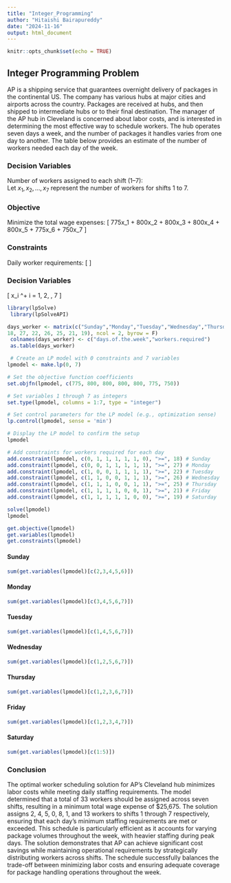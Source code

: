 ---
title: "Integer_Programming"
author: "Hitaishi Bairapureddy"
date: "2024-11-16"
output: html_document
---

```{r setup, include=FALSE}
knitr::opts_chunk$set(echo = TRUE)
```

## Integer Programming Problem

AP is a shipping service that guarantees overnight delivery of packages in the continental US. 
The company has various hubs at major cities and airports across the country. Packages are 
received at hubs, and then shipped to intermediate hubs or to their final destination. 
The manager of the AP hub in Cleveland is concerned about labor costs, and is interested in 
determining the most effective way to schedule workers. The hub operates seven days a week, 
and the number of packages it handles varies from one day to another. The table below provides 
an estimate of the number of workers needed each day of the week.

### Decision Variables
Number of workers assigned to each shift (1–7):  
Let $x_1, x_2, \dots, x_7$ represent the number of workers for shifts 1 to 7.

### Objective
Minimize the total wage expenses:
\[
\text{Minimize: } 775x_1 + 800x_2 + 800x_3 + 800x_4 + 800x_5 + 775x_6 + 750x_7
\]

### Constraints
Daily worker requirements:
\[
\begin{align*}
\text{Sunday: } & x_1 + x_7 \geq 18 \\
\text{Monday: } & x_1 + x_2 \geq 27 \\
\text{Tuesday: } & x_2 + x_3 \geq 22 \\
\text{Wednesday: } & x_3 + x_4 \geq 26 \\
\text{Thursday: } & x_4 + x_5 \geq 25 \\
\text{Friday: } & x_5 + x_6 \geq 21 \\
\text{Saturday: } & x_6 + x_7 \geq 19
\end{align*}
\]

### Decision Variables
\[
x_i \in \mathbb{Z}^+ \quad \text{for all } i = 1, 2, \dots, 7
\]




```{r}
library(lpSolve)
 library(lpSolveAPI)
```


```{r}
days_worker <- matrix(c("Sunday","Monday","Tuesday","Wednesday","Thursday","Friday","Saturday", 
18, 27, 22, 26, 25, 21, 19), ncol = 2, byrow = F)
 colnames(days_worker) <- c("days.of.the.week","workers.required")
 as.table(days_worker)
```


```{r}
 # Create an LP model with 0 constraints and 7 variables
lpmodel <- make.lp(0, 7)

# Set the objective function coefficients
set.objfn(lpmodel, c(775, 800, 800, 800, 800, 775, 750))

# Set variables 1 through 7 as integers
set.type(lpmodel, columns = 1:7, type = "integer")

# Set control parameters for the LP model (e.g., optimization sense)
lp.control(lpmodel, sense = 'min')

# Display the LP model to confirm the setup
lpmodel
```

```{r}
# Add constraints for workers required for each day
add.constraint(lpmodel, c(0, 1, 1, 1, 1, 1, 0), ">=", 18) # Sunday
add.constraint(lpmodel, c(0, 0, 1, 1, 1, 1, 1), ">=", 27) # Monday
add.constraint(lpmodel, c(1, 0, 0, 1, 1, 1, 1), ">=", 22) # Tuesday
add.constraint(lpmodel, c(1, 1, 0, 0, 1, 1, 1), ">=", 26) # Wednesday
add.constraint(lpmodel, c(1, 1, 1, 0, 0, 1, 1), ">=", 25) # Thursday
add.constraint(lpmodel, c(1, 1, 1, 1, 0, 0, 1), ">=", 21) # Friday
add.constraint(lpmodel, c(1, 1, 1, 1, 1, 0, 0), ">=", 19) # Saturday
```

```{r}
solve(lpmodel)
lpmodel
```


```{r}
get.objective(lpmodel)
get.variables(lpmodel)
get.constraints(lpmodel)
```

#### Sunday

```{r}
sum(get.variables(lpmodel)[c(2,3,4,5,6)])
```

#### Monday

```{r}
sum(get.variables(lpmodel)[c(3,4,5,6,7)])
```

#### Tuesday

```{r}
sum(get.variables(lpmodel)[c(1,4,5,6,7)])
```

#### Wednesday

```{r}
sum(get.variables(lpmodel)[c(1,2,5,6,7)])
```

#### Thursday

```{r}
sum(get.variables(lpmodel)[c(1,2,3,6,7)])
```

#### Friday

```{r}
sum(get.variables(lpmodel)[c(1,2,3,4,7)])
```

#### Saturday

```{r}
sum(get.variables(lpmodel)[c(1:5)])
```

### Conclusion

The optimal worker scheduling solution for AP's Cleveland hub minimizes labor costs while meeting daily staffing requirements. The model determined that a total of 33 workers should be assigned across seven shifts, resulting in a minimum total wage expense of $25,675. The solution assigns 2, 4, 5, 0, 8, 1, and 13 workers to shifts 1 through 7 respectively, ensuring that each day's minimum staffing requirements are met or exceeded. This schedule is particularly efficient as it accounts for varying package volumes throughout the week, with heavier staffing during peak days. The solution demonstrates that AP can achieve significant cost savings while maintaining operational requirements by strategically distributing workers across shifts. The schedule successfully balances the trade-off between minimizing labor costs and ensuring adequate coverage for package handling operations throughout the week.
